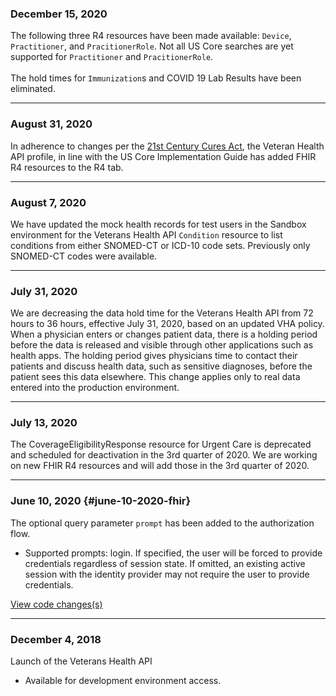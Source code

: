 ### December 15, 2020
The following three R4 resources have been made available: `Device`, `Practitioner`, and `PracitionerRole`. Not all US Core searches are yet supported for `Practitioner` and `PracitionerRole`. <br/><br/>
The hold times for `Immunization`s and COVID 19 Lab Results have been eliminated.

---
### August 31, 2020
In adherence to changes per the [21st Century Cures Act](https://www.federalregister.gov/documents/2020/05/01/2020-07419/21st-century-cures-act-interoperability-information-blocking-and-the-onc-health-it-certification#h-13), the Veteran Health API profile, in line with the US Core Implementation Guide has added FHIR R4 resources to the R4 tab. 

---
### August 7, 2020

We have updated the mock health records for test users in the Sandbox environment for the Veterans Health API `Condition` resource to list conditions from either SNOMED-CT or ICD-10 code sets.  Previously only SNOMED-CT codes were available.

---

### July 31, 2020
We are decreasing the data hold time for the Veterans Health API from 72 hours to 36 hours, effective July 31, 2020, based on an updated VHA policy.  When a physician enters or changes patient data, there is a holding period before the data is released and visible through other applications such as health apps. The holding period gives physicians time to contact their patients and discuss health data, such as sensitive diagnoses, before the patient sees this data elsewhere. This change applies only to real data entered into the production environment.

---

### July 13, 2020
The CoverageEligibilityResponse resource for Urgent Care is deprecated and scheduled for deactivation in the 3rd quarter of 2020.
We are working on new FHIR R4 resources and will add those in the 3rd quarter of 2020.

---

### June 10, 2020 {#june-10-2020-fhir}
The optional query parameter `prompt` has been added to the authorization flow.
- Supported prompts: login. If specified, the user will be forced to provide credentials regardless of session state. If omitted, an existing active session with the identity provider may not require the user to provide credentials.

[View code changes(s)](https://github.com/department-of-veterans-affairs/vets-saml-proxy/pull/111)

---

### December 4, 2018
Launch of the Veterans Health API
- Available for development environment access.
